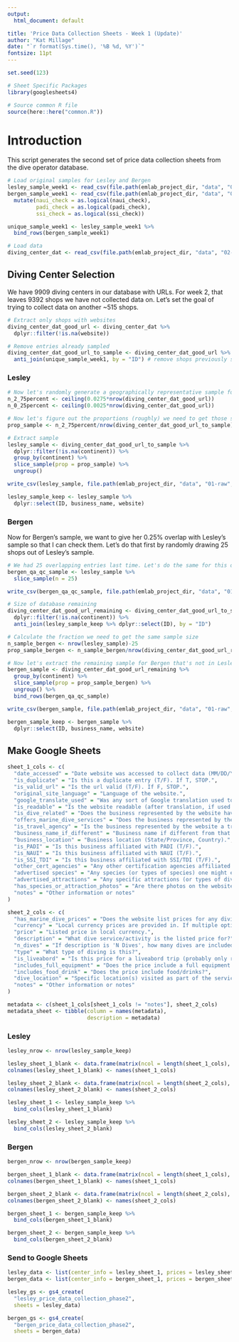 ```yaml
---
output:
  html_document: default

title: 'Price Data Collection Sheets - Week 1 (Update)'
author: "Kat Millage"
date: "`r format(Sys.time(), '%B %d, %Y')`"
fontsize: 11pt
---
```


```r
set.seed(123)

# Sheet Specific Packages
library(googlesheets4)

# Source common R file
source(here::here("common.R"))
```

# Introduction

This script generates the second set of price data collection sheets from the dive operator database.

```r
# Load original samples for Lesley and Bergen
lesley_sample_week1 <- read_csv(file.path(emlab_project_dir, "data", "01-raw", "prices", "lesley_sample_week1.csv"))
bergen_sample_week1 <- read_csv(file.path(emlab_project_dir, "data", "01-raw", "prices", "bergen_sample_week1.csv")) %>%
  mutate(naui_check = as.logical(naui_check),
         padi_check = as.logical(padi_check),
         ssi_check = as.logical(ssi_check))

unique_sample_week1 <- lesley_sample_week1 %>%
  bind_rows(bergen_sample_week1)

# Load data
diving_center_dat <- read_csv(file.path(emlab_project_dir, "data", "02-processed", "data-prep", "diving_center_database_clean.csv"))
```

## Diving Center Selection

We have 9909 diving centers in our database with URLs. For week 2, that leaves 9392 shops we have not collected data on. Let's set the goal of trying to collect data on another ~515 shops. 

```r
# Extract only shops with websites
diving_center_dat_good_url <- diving_center_dat %>%
  dplyr::filter(!is.na(website))

# Remove entries already sampled
diving_center_dat_good_url_to_sample <- diving_center_dat_good_url %>%
  anti_join(unique_sample_week1, by = "ID") # remove shops previously sampled
```

### Lesley

```r
# Now let's randomly generate a geographically representative sample for Lesley. Let's give her a sample comprising 2.75% of our total, and we'll make sure that they share 0.25% for QA/QC (works out to be 25 shops). 
n_2_75percent <- ceiling(0.0275*nrow(diving_center_dat_good_url))
n_0_25percent <- ceiling(0.0025*nrow(diving_center_dat_good_url))

# Now let's figure out the proportions (roughly) we need to get those same numbers for our smaller data set
prop_sample <- n_2_75percent/nrow(diving_center_dat_good_url_to_sample)

# Extract sample 
lesley_sample <- diving_center_dat_good_url_to_sample %>%
  dplyr::filter(!is.na(continent)) %>%
  group_by(continent) %>%
  slice_sample(prop = prop_sample) %>%
  ungroup()

write_csv(lesley_sample, file.path(emlab_project_dir, "data", "01-raw", "prices", "lesley_sample_week2.csv"))

lesley_sample_keep <- lesley_sample %>%
  dplyr::select(ID, business_name, website)
```

### Bergen

Now for Bergen's sample, we want to give her 0.25% overlap with Lesley's sample so that I can check them. Let's do that first by randomly drawing 25 shops out of Lesley's sample. 

```r
# We had 25 overlapping entries last time. Let's do the same for this one. 
bergen_qa_qc_sample <- lesley_sample %>%
  slice_sample(n = 25)

write_csv(bergen_qa_qc_sample, file.path(emlab_project_dir, "data", "01-raw", "prices", "overlap_sample_week2.csv"))

# Size of database remaining
diving_center_dat_good_url_remaining <- diving_center_dat_good_url_to_sample %>%
  dplyr::filter(!is.na(continent)) %>%
  anti_join(lesley_sample_keep %>% dplyr::select(ID), by = "ID") 

# Calculate the fraction we need to get the same sample size
n_sample_bergen <- nrow(lesley_sample)-25
prop_sample_bergen <- n_sample_bergen/nrow(diving_center_dat_good_url_remaining)

# Now let's extract the remaining sample for Bergen that's not in Lesley's sample and add the QA/QC rows
bergen_sample <- diving_center_dat_good_url_remaining %>%
  group_by(continent) %>%
  slice_sample(prop = prop_sample_bergen) %>%
  ungroup() %>%
  bind_rows(bergen_qa_qc_sample)

write_csv(bergen_sample, file.path(emlab_project_dir, "data", "01-raw", "prices", "bergen_sample_week2.csv"))

bergen_sample_keep <- bergen_sample %>%
  dplyr::select(ID, business_name, website)
```

## Make Google Sheets

```r
sheet_1_cols <- c(
  "date_accessed" = "Date website was accessed to collect data (MM/DD/YY).",
  "is_duplicate" = "Is this a duplicate entry (T/F). If T, STOP.",
  "is_valid_url" = "Is the url valid (T/F). If F, STOP.",
  "original_site_language" = "Language of the website.",
  "google_translate_used" = "Was any sort of Google translation used to make the website readable (T/F).",
  "is_readable" = "Is the website readable (after translation, if used - T/F). If F, STOP.",
  "is_dive_related" = "Does the business represented by the website have anything to do with SCUBA diving (T/F). If F, STOP.",
  "offers_marine_dive_services" = "Does the business represented by the website offer any dive trips or services in the ocean (T/F). If F, STOP.",
  "is_travel_agency" = "Is the business represented by the website a travel agency (T/F).",
  "business_name_if_different" = "Business name if different from that already provided.",
  "business_location" = "Business location (State/Province, Country).",
  "is_PADI" = "Is this business affiliated with PADI (T/F).",
  "is_NAUI" = "Is this business affiliated with NAUI (T/F).",
  "is_SSI_TDI" = "Is this business affiliated with SSI/TDI (T/F).",
  "other_cert_agencies" = "Any other certification agencies affiliated with this business.",
  "advertised species" = "Any species (or types of species) one might expect to see when diving with this business.",
  "advertised_attractions" = "Any specific attractions (or types of diving) related to marine diving one might expect to encounter when diving with this business.",
  "has_species_or_attraction_photos" = "Are there photos on the website from which we could infer species or attractions?",
  "notes" = "Other information or notes"
)

sheet_2_cols <- c(
  "has_marine_dive_prices" = "Does the website list prices for any diving activities in the ocean (T/F). If F, STOP.",
  "currency" = "Local currency prices are provided in. If multiple options are given for the same services, pick one.",
  "price" = "Listed price in local currency.",
  "description" = "What dive service/activity is the listed price for?",
  "n_dives" = "If description is 'N Dives', how many dives are included in the price?",
  "type" = "What type of diving is this?",
  "is_liveabord" = "Is this price for a liveabord trip (probably only relevant for boat dives).",
  "includes_full_equipment" = "Does the price include a full equipment rental?",
  "includes_food_drink" = "Does the price include food/drinks?",
  "dive_location" = "Specific location(s) visited as part of the service/activity.",
  "notes" = "Other information or notes"
)

metadata <- c(sheet_1_cols[sheet_1_cols != "notes"], sheet_2_cols)
metadata_sheet <- tibble(column = names(metadata),
                         description = metadata)
```


### Lesley

```r
lesley_nrow <- nrow(lesley_sample_keep)

lesley_sheet_1_blank <- data.frame(matrix(ncol = length(sheet_1_cols), nrow = lesley_nrow))
colnames(lesley_sheet_1_blank) <- names(sheet_1_cols)

lesley_sheet_2_blank <- data.frame(matrix(ncol = length(sheet_2_cols), nrow = lesley_nrow))
colnames(lesley_sheet_2_blank) <- names(sheet_2_cols)

lesley_sheet_1 <- lesley_sample_keep %>%
  bind_cols(lesley_sheet_1_blank)

lesley_sheet_2 <- lesley_sample_keep %>%
  bind_cols(lesley_sheet_2_blank)
```

### Bergen

```r
bergen_nrow <- nrow(bergen_sample_keep)

bergen_sheet_1_blank <- data.frame(matrix(ncol = length(sheet_1_cols), nrow = bergen_nrow))
colnames(bergen_sheet_1_blank) <- names(sheet_1_cols)

bergen_sheet_2_blank <- data.frame(matrix(ncol = length(sheet_2_cols), nrow = bergen_nrow))
colnames(bergen_sheet_2_blank) <- names(sheet_2_cols)

bergen_sheet_1 <- bergen_sample_keep %>%
  bind_cols(bergen_sheet_1_blank)

bergen_sheet_2 <- bergen_sample_keep %>%
  bind_cols(bergen_sheet_2_blank)
```

### Send to Google Sheets

```r
lesley_data <- list(center_info = lesley_sheet_1, prices = lesley_sheet_2, metadata = metadata_sheet)
bergen_data <- list(center_info = bergen_sheet_1, prices = bergen_sheet_2, metadata = metadata_sheet)

lesley_gs <- gs4_create(
  "lesley_price_data_collection_phase2",
  sheets = lesley_data)

bergen_gs <- gs4_create(
  "bergen_price_data_collection_phase2",
  sheets = bergen_data)

```

